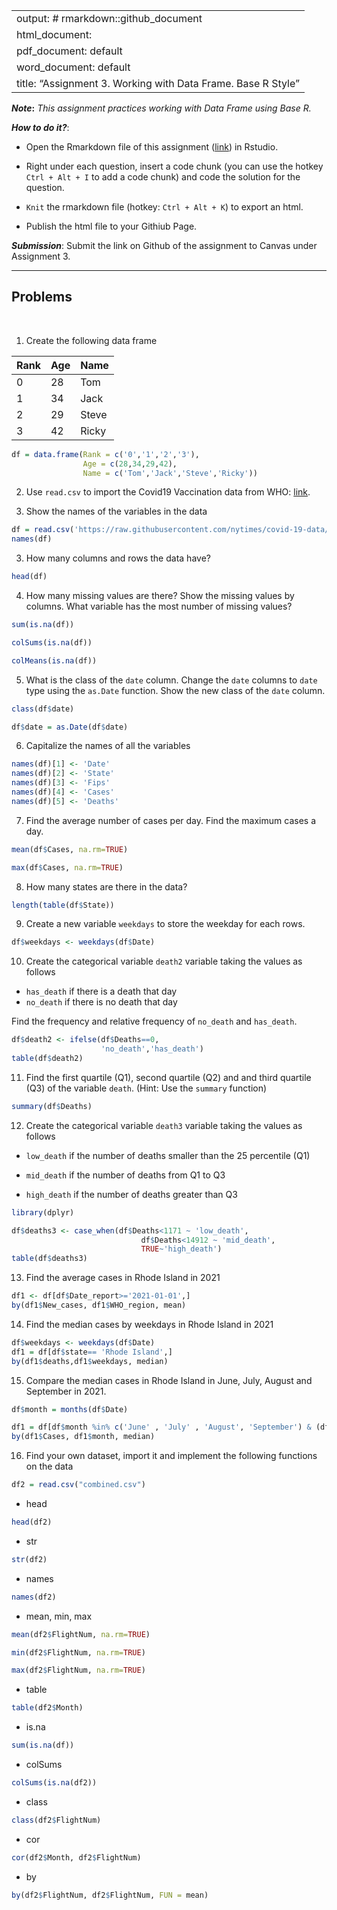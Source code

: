 
---
output: # rmarkdown::github_document
  html_document:
  pdf_document: default
  word_document: default
title: "Assignment 3.  Working with Data Frame. Base R Style"
---

***Note*:** *This assignment practices working with Data Frame using Base R.*

***How to do it?***: 

- Open the Rmarkdown file of this assignment ([link](assignment3.Rmd)) in Rstudio. 

- Right under each question, insert  a code chunk (you can use the hotkey `Ctrl + Alt + I` to add a code chunk) and code the solution for the question. 

- `Knit` the rmarkdown file (hotkey: `Ctrl + Alt + K`) to export an html.  

-  Publish the html file to your Githiub Page. 

***Submission***: Submit the link on Github of the assignment to Canvas under Assignment 3. 

-------

Problems
-------
 \

1. Create the following data frame

| Rank 	| Age 	| Name  	|
|:------	|:-----	|:-------	|
| 0    	| 28  	| Tom   	|
| 1    	| 34  	| Jack  	|
| 2    	| 29  	| Steve 	|
| 3    	| 42  	| Ricky 	|

```r
df = data.frame(Rank = c('0','1','2','3'),
                Age = c(28,34,29,42),
                Name = c('Tom','Jack','Steve','Ricky'))
```


2. Use `read.csv` to import the Covid19 Vaccination data from WHO: [link](https://raw.githubusercontent.com/nytimes/covid-19-data/master/us-states.csv).

2. Show the names of the variables in the data

```r
df = read.csv('https://raw.githubusercontent.com/nytimes/covid-19-data/master/us-states.csv')
names(df)
```
3. How many columns and rows the data have?

```r
head(df)
```



4. How many missing values are there?  Show the missing values by columns.  What variable has the most number of missing values?
```r
sum(is.na(df))
```
```r
colSums(is.na(df))
```
```r
colMeans(is.na(df))
```




5. What is the class of the `date` column. Change the `date` columns to `date` type using the `as.Date` function. Show the new class of the `date` column. 
```r
class(df$date)
```
```r
df$date = as.Date(df$date)
```



6. Capitalize the names of all the variables
```r
names(df)[1] <- 'Date'
names(df)[2] <- 'State'
names(df)[3] <- 'Fips'
names(df)[4] <- 'Cases'
names(df)[5] <- 'Deaths'
```


7. Find the average number of cases per day. Find the maximum cases a day.  
```r
mean(df$Cases, na.rm=TRUE)
```
```r
max(df$Cases, na.rm=TRUE)
```


8. How many states are there in the data?
```r
length(table(df$State))
```


9. Create a new variable `weekdays` to store the weekday for each rows. 

```r
df$weekdays <- weekdays(df$Date)
```


10. Create the categorical variable `death2` variable taking the values as follows

- `has_death` if there is a death that day
-  `no_death` if there is no death that day

Find the frequency and relative frequency of `no_death` and `has_death`. 

```r
df$death2 <- ifelse(df$Deaths==0,
                    'no_death','has_death')
table(df$death2)
```


11. Find the first quartile (Q1), second quartile (Q2) and and third quartile (Q3) of the variable `death`. (Hint:  Use the `summary` function)

```r
summary(df$Deaths)
```


12. Create the categorical variable `death3` variable taking the values as follows

- `low_death` if the number of deaths smaller than the 25 percentile (Q1)

- `mid_death` if the number of deaths from Q1 to Q3

- `high_death` if the number of deaths greater than Q3

```r
library(dplyr)
```
```r
df$deaths3 <- case_when(df$Deaths<1171 ~ 'low_death',
                             df$Deaths<14912 ~ 'mid_death',
                             TRUE~'high_death')
table(df$deaths3)
```


13. Find the average cases in Rhode Island in 2021

```r
df1 <- df[df$Date_report>='2021-01-01',]
by(df1$New_cases, df1$WHO_region, mean)
```


14. Find the median cases by weekdays in Rhode Island in 2021 

```r
df$weekdays <- weekdays(df$Date)
df1 = df[df$state== 'Rhode Island',]
by(df1$deaths,df1$weekdays, median)
```


15. Compare the median cases in Rhode Island in June, July, August and September in 2021. 

```r
df$month = months(df$Date)
```

```r
df1 = df[df$month %in% c('June' , 'July' , 'August', 'September') & (df$date >= '01-01-2021') & (df$date <= '12-31-2021') ,]
by(df1$Cases, df1$month, median)
```


16.  Find your own dataset, import it and implement the following functions on the data

```r
df2 = read.csv("combined.csv")
```


- head
```r
head(df2)
```

- str
```r
str(df2)
```

- names
```r
names(df2)
```

- mean, min, max
```r
mean(df2$FlightNum, na.rm=TRUE)
```
```r
min(df2$FlightNum, na.rm=TRUE)
```
```r
max(df2$FlightNum, na.rm=TRUE)
```

- table
```r
table(df2$Month)
```

- is.na
```r
sum(is.na(df))
```

- colSums
```r
colSums(is.na(df2))
```

- class
```r
class(df2$FlightNum)
```

- cor
```r
cor(df2$Month, df2$FlightNum)
```

- by
```r
by(df2$FlightNum, df2$FlightNum, FUN = mean)
```


